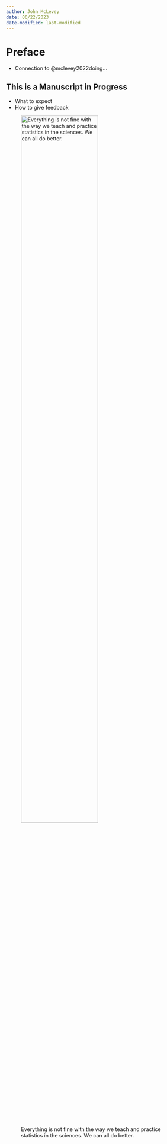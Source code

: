 ```yaml
---
author: John McLevey
date: 06/22/2023
date-modified: last-modified
---
```


# Preface {.unnumbered}

- Connection to @mclevey2022doing...

:::{.callout-warning}
## This is a Manuscript in Progress
- What to expect   
- How to give feedback
:::

![Everything is not fine with the way we teach and practice statistics in the sciences. We can all do better.](../images/everything-is-fine.jpg){fig-align="left" width=70% .lightbox}